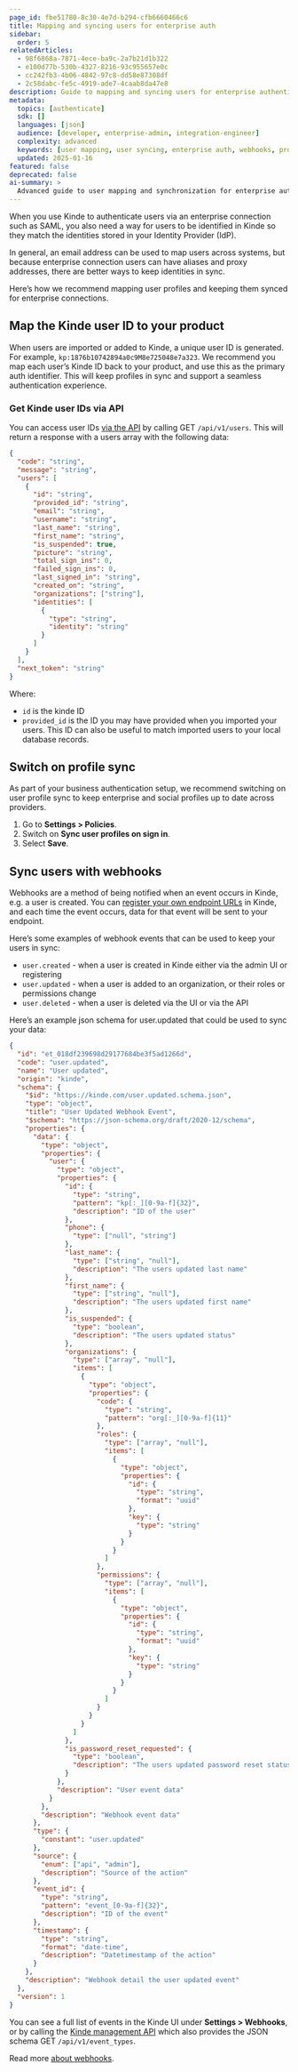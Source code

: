```yaml
---
page_id: fbe51780-8c30-4e7d-b294-cfb6660466c6
title: Mapping and syncing users for enterprise auth
sidebar:
  order: 5
relatedArticles:
  - 98f6868a-7871-4ece-ba9c-2a7b21d1b322
  - e100d77b-530b-4327-8216-93c955657e0c
  - cc242fb3-4b06-4842-97c8-dd58e87308df
  - 2c58dabc-fe5c-4919-ade7-4caab8da47e8
description: Guide to mapping and syncing users for enterprise authentication including user ID mapping, profile sync, and webhook integration.
metadata:
  topics: [authenticate]
  sdk: []
  languages: [json]
  audience: [developer, enterprise-admin, integration-engineer]
  complexity: advanced
  keywords: [user mapping, user syncing, enterprise auth, webhooks, profile sync, user ID, API integration]
  updated: 2025-01-16
featured: false
deprecated: false
ai-summary: >
  Advanced guide to user mapping and synchronization for enterprise authentication including API integration, webhooks, and profile sync.
---
```


When you use Kinde to authenticate users via an enterprise connection such as SAML, you also need a way for users to be identified in Kinde so they match the identities stored in your Identity Provider (IdP).

In general, an email address can be used to map users across systems, but because enterprise connection users can have aliases and proxy addresses, there are better ways to keep identities in sync.

Here’s how we recommend mapping user profiles and keeping them synced for enterprise connections.

## Map the Kinde user ID to your product

When users are imported or added to Kinde, a unique user ID is generated. For example, `kp:1876b10742894a0c9M8e725048e7a323`. We recommend you map each user’s Kinde ID back to your product, and use this as the primary auth identifier. This will keep profiles in sync and support a seamless authentication experience.

### Get Kinde user IDs via API

You can access user IDs [via the API](http://localhost:4321/kinde-apis/management#tag/users/post/api/v1/users/{user_id}/identities) by calling GET `/api/v1/users`. This will return a response with a users array with the following data:

```json
{
  "code": "string",
  "message": "string",
  "users": [
    {
      "id": "string",
      "provided_id": "string",
      "email": "string",
      "username": "string",
      "last_name": "string",
      "first_name": "string",
      "is_suspended": true,
      "picture": "string",
      "total_sign_ins": 0,
      "failed_sign_ins": 0,
      "last_signed_in": "string",
      "created_on": "string",
      "organizations": ["string"],
      "identities": [
        {
          "type": "string",
          "identity": "string"
        }
      ]
    }
  ],
  "next_token": "string"
}
```

Where:

- `id` is the kinde ID
- `provided_id` is the ID you may have provided when you imported your users. This ID can also be useful to match imported users to your local database records.

## Switch on profile sync

As part of your business authentication setup, we recommend switching on user profile sync to keep enterprise and social profiles up to date across providers.

1. Go to **Settings > Policies**.
2. Switch on **Sync user profiles on sign in**.
3. Select **Save**.

## Sync users with webhooks

Webhooks are a method of being notified when an event occurs in Kinde, e.g. a user is created. You can [register your own endpoint URLs](/integrate/webhooks/add-manage-webhooks/) in Kinde, and each time the event occurs, data for that event will be sent to your endpoint.

Here’s some examples of webhook events that can be used to keep your users in sync:

- `user.created` - when a user is created in Kinde either via the admin UI or registering
- `user.updated` - when a user is added to an organization, or their roles or permissions change
- `user.deleted` - when a user is deleted via the UI or via the API

Here’s an example json schema for user.updated that could be used to sync your data:

```json
{
  "id": "et_018df239698d29177684be3f5ad1266d",
  "code": "user.updated",
  "name": "User updated",
  "origin": "kinde",
  "schema": {
    "$id": "https://kinde.com/user.updated.schema.json",
    "type": "object",
    "title": "User Updated Webhook Event",
    "$schema": "https://json-schema.org/draft/2020-12/schema",
    "properties": {
      "data": {
        "type": "object",
        "properties": {
          "user": {
            "type": "object",
            "properties": {
              "id": {
                "type": "string",
                "pattern": "kp[:_][0-9a-f]{32}",
                "description": "ID of the user"
              },
              "phone": {
                "type": ["null", "string"]
              },
              "last_name": {
                "type": ["string", "null"],
                "description": "The users updated last name"
              },
              "first_name": {
                "type": ["string", "null"],
                "description": "The users updated first name"
              },
              "is_suspended": {
                "type": "boolean",
                "description": "The users updated status"
              },
              "organizations": {
                "type": ["array", "null"],
                "items": [
                  {
                    "type": "object",
                    "properties": {
                      "code": {
                        "type": "string",
                        "pattern": "org[:_][0-9a-f]{11}"
                      },
                      "roles": {
                        "type": ["array", "null"],
                        "items": [
                          {
                            "type": "object",
                            "properties": {
                              "id": {
                                "type": "string",
                                "format": "uuid"
                              },
                              "key": {
                                "type": "string"
                              }
                            }
                          }
                        ]
                      },
                      "permissions": {
                        "type": ["array", "null"],
                        "items": [
                          {
                            "type": "object",
                            "properties": {
                              "id": {
                                "type": "string",
                                "format": "uuid"
                              },
                              "key": {
                                "type": "string"
                              }
                            }
                          }
                        ]
                      }
                    }
                  }
                ]
              },
              "is_password_reset_requested": {
                "type": "boolean",
                "description": "The users updated password reset status"
              }
            },
            "description": "User event data"
          }
        },
        "description": "Webhook event data"
      },
      "type": {
        "constant": "user.updated"
      },
      "source": {
        "enum": ["api", "admin"],
        "description": "Source of the action"
      },
      "event_id": {
        "type": "string",
        "pattern": "event_[0-9a-f]{32}",
        "description": "ID of the event"
      },
      "timestamp": {
        "type": "string",
        "format": "date-time",
        "description": "Datetimestamp of the action"
      }
    },
    "description": "Webhook detail the user updated event"
  },
  "version": 1
}
```

You can see a full list of events in the Kinde UI under **Settings > Webhooks**, or by calling the [Kinde management API](/kinde-apis/management#tag/webhooks) which also provides the JSON schema GET `/api/v1/event_types`.

Read more [about webhooks](/integrate/webhooks/about-webhooks/).
